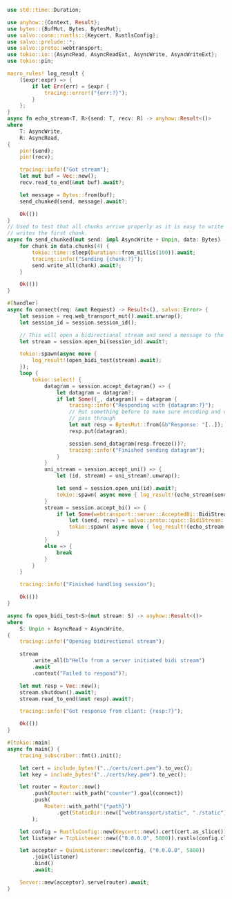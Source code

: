 
```rust  title="webtransport/src/main.rs"
use std::time::Duration;

use anyhow::{Context, Result};
use bytes::{BufMut, Bytes, BytesMut};
use salvo::conn::rustls::{Keycert, RustlsConfig};
use salvo::prelude::*;
use salvo::proto::webtransport;
use tokio::io::{AsyncRead, AsyncReadExt, AsyncWrite, AsyncWriteExt};
use tokio::pin;

macro_rules! log_result {
    ($expr:expr) => {
        if let Err(err) = $expr {
            tracing::error!("{err:?}");
        }
    };
}
async fn echo_stream<T, R>(send: T, recv: R) -> anyhow::Result<()>
where
    T: AsyncWrite,
    R: AsyncRead,
{
    pin!(send);
    pin!(recv);

    tracing::info!("Got stream");
    let mut buf = Vec::new();
    recv.read_to_end(&mut buf).await?;

    let message = Bytes::from(buf);
    send_chunked(send, message).await?;

    Ok(())
}
// Used to test that all chunks arrive properly as it is easy to write an impl which only reads and
// writes the first chunk.
async fn send_chunked(mut send: impl AsyncWrite + Unpin, data: Bytes) -> anyhow::Result<()> {
    for chunk in data.chunks(4) {
        tokio::time::sleep(Duration::from_millis(100)).await;
        tracing::info!("Sending {chunk:?}");
        send.write_all(chunk).await?;
    }

    Ok(())
}

#[handler]
async fn connect(req: &mut Request) -> Result<(), salvo::Error> {
    let session = req.web_transport_mut().await.unwrap();
    let session_id = session.session_id();

    // This will open a bidirectional stream and send a message to the client right after connecting!
    let stream = session.open_bi(session_id).await?;

    tokio::spawn(async move {
        log_result!(open_bidi_test(stream).await);
    });
    loop {
        tokio::select! {
            datagram = session.accept_datagram() => {
                let datagram = datagram?;
                if let Some((_, datagram)) = datagram {
                    tracing::info!("Responding with {datagram:?}");
                    // Put something before to make sure encoding and decoding works and don't just
                    // pass through
                    let mut resp = BytesMut::from(&b"Response: "[..]);
                    resp.put(datagram);

                    session.send_datagram(resp.freeze())?;
                    tracing::info!("Finished sending datagram");
                }
            }
            uni_stream = session.accept_uni() => {
                let (id, stream) = uni_stream?.unwrap();

                let send = session.open_uni(id).await?;
                tokio::spawn( async move { log_result!(echo_stream(send, stream).await); });
            }
            stream = session.accept_bi() => {
                if let Some(webtransport::server::AcceptedBi::BidiStream(_, stream)) = stream? {
                    let (send, recv) = salvo::proto::quic::BidiStream::split(stream);
                    tokio::spawn( async move { log_result!(echo_stream(send, recv).await); });
                }
            }
            else => {
                break
            }
        }
    }

    tracing::info!("Finished handling session");

    Ok(())
}

async fn open_bidi_test<S>(mut stream: S) -> anyhow::Result<()>
where
    S: Unpin + AsyncRead + AsyncWrite,
{
    tracing::info!("Opening bidirectional stream");

    stream
        .write_all(b"Hello from a server initiated bidi stream")
        .await
        .context("Failed to respond")?;

    let mut resp = Vec::new();
    stream.shutdown().await?;
    stream.read_to_end(&mut resp).await?;

    tracing::info!("Got response from client: {resp:?}");

    Ok(())
}

#[tokio::main]
async fn main() {
    tracing_subscriber::fmt().init();

    let cert = include_bytes!("../certs/cert.pem").to_vec();
    let key = include_bytes!("../certs/key.pem").to_vec();

    let router = Router::new()
        .push(Router::with_path("counter").goal(connect))
        .push(
            Router::with_path("{*path}")
                .get(StaticDir::new(["webtransport/static", "./static"]).defaults("client.html")),
        );

    let config = RustlsConfig::new(Keycert::new().cert(cert.as_slice()).key(key.as_slice()));
    let listener = TcpListener::new(("0.0.0.0", 5800)).rustls(config.clone());

    let acceptor = QuinnListener::new(config, ("0.0.0.0", 5800))
        .join(listener)
        .bind()
        .await;

    Server::new(acceptor).serve(router).await;
}

```